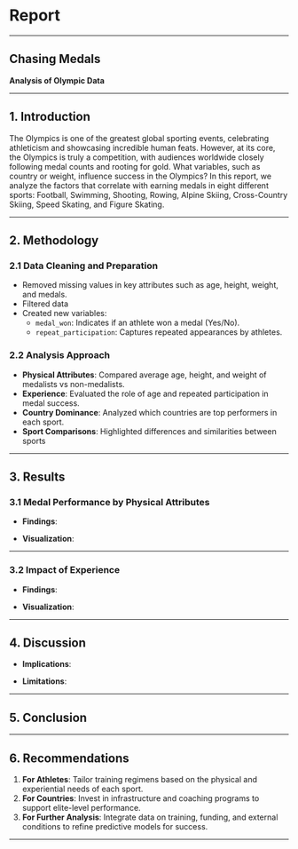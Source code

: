 # Report {.unnumbered}

------------------------------------------------------------------------

## **Chasing Medals**

**Analysis of Olympic Data**

------------------------------------------------------------------------

## **1. Introduction**

The Olympics is one of the greatest global sporting events, celebrating athleticism and showcasing incredible human feats. However, at its core, the Olympics is truly a competition, with audiences worldwide closely following medal counts and rooting for gold. What variables, such as country or weight, influence success in the Olympics? In this report, we analyze the factors that correlate with earning medals in eight different sports: Football, Swimming, Shooting, Rowing, Alpine Skiing, Cross-Country Skiing, Speed Skating, and Figure Skating.

------------------------------------------------------------------------

## **2. Methodology**

### **2.1 Data Cleaning and Preparation**

-   Removed missing values in key attributes such as age, height, weight, and medals.
-   Filtered data
-   Created new variables:
    -   `medal_won`: Indicates if an athlete won a medal (Yes/No).
    -   `repeat_participation`: Captures repeated appearances by athletes.

### **2.2 Analysis Approach**

-   **Physical Attributes**: Compared average age, height, and weight of medalists vs non-medalists.
-   **Experience**: Evaluated the role of age and repeated participation in medal success.
-   **Country Dominance**: Analyzed which countries are top performers in each sport.
-   **Sport Comparisons**: Highlighted differences and similarities between sports

------------------------------------------------------------------------

## **3. Results**

### **3.1 Medal Performance by Physical Attributes**

-   **Findings**:

-   **Visualization**:

------------------------------------------------------------------------

### **3.2 Impact of Experience**

-   **Findings**:

-   **Visualization**:

------------------------------------------------------------------------

## **4. Discussion**

-   **Implications**:

-   **Limitations**:

------------------------------------------------------------------------

## **5. Conclusion**

------------------------------------------------------------------------

## **6. Recommendations**

1.  **For Athletes**: Tailor training regimens based on the physical and experiential needs of each sport.
2.  **For Countries**: Invest in infrastructure and coaching programs to support elite-level performance.
3.  **For Further Analysis**: Integrate data on training, funding, and external conditions to refine predictive models for success.

------------------------------------------------------------------------
